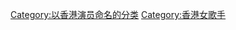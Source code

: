 {{DEFAULTSORT:Morris, Karen Joy}}
[[Category:以香港演员命名的分类|Category:以香港演员命名的分类]]
[[Category:香港女歌手|Category:香港女歌手]]